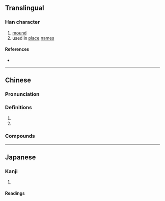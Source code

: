 {{character info/new}}
==Translingual==

===Han character===
{{Han char|rn=32|rad=土|as=10|sn=13|four=46111|canj=GWLM|ids=⿰土罡}}

# [[mound]]
# used in [[place]] [[name]]s

====References====
* {{Han ref|kx=0234.270|dkj=05298|dj=0472.160|hdz=10472.070|uh=583D|ud=22589|bh=DCEF|bd=56559}}

----

==Chinese==
{{zh-forms}}

===Pronunciation===
{{zh-pron
|m=gāng
|c=gong1
|cat=n
}}

===Definitions===
{{zh-hanzi}}

# {{zh-alt-form|岡|[[mountain]] [[ridge]]}}
# {{zh-alt-form|缸|[[jar]]}}

===Compounds===
{{zh-der|堽頭|堽城屯}}

----

==Japanese==

===Kanji===
{{ja-kanji|grade=|rs=土10}}

# {{rfdef|ja|sort=土10}}

====Readings====
{{ja-readings
|goon=こう
|kanon=こう
|kun=}}